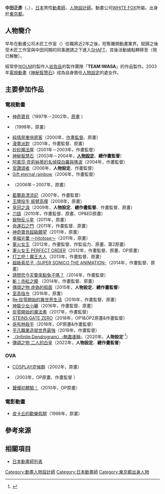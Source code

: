 {{multiple issues|
{{Notability Unreferenced|time=2016-09-14T07:17:43+00:00}}
{{Primarysources|time=2016-09-14T07:17:43+00:00}}
}}
{{noteTA|G1=Anime}}
{{japanese|japanese=中田 正彦|kana=なかだ まさひこ|romaji=Nakada Masahiko}}
'''中田正彥'''（{{lang-ja|中田 正彦}}，{{bd|1969年|3月14日||}}），[[日本|日本]]男性[[動畫師|動畫師]]、[[人物設計|人物設計師]]。動畫公司[[WHITE_FOX|WHITE FOX]]所屬。出身於[[東京都|東京都]]。

== 人物簡介 ==
早年在動畫公司木匠工作室（<small>{{lang|ja|スタジオカーペンター}}</small>）任職將近2年之後，短暫離開動畫業界。賦歸之後受木匠工作室與中田同期的同事邀請之下進入[[SHAFT|SHAFT]]，其後活動據點轉移至{{link-ja|Studio Cockpit|スタジオコクピット}}（現已解散）。

經常參加[[OLM|OLM]]的製作人[[岩佐岳|岩佐岳]]的製作團隊「'''TEAM IWASA'''」的作品製作。2003年[[電視動畫|電視動畫]]《[[神秘智慧石|神秘智慧石]]》成為自身擔任[[人物設計|人物設定]]的處女作。

== 主要參加作品 ==
=== 電視動畫 ===
* [[神奇寶貝_(1997-2002年動畫)|神奇寶貝]]（1997年－2002年，[[原畫|原畫]]<!--第3、5、9、15、21、28、33話-->）
* {{link-ja|聖路美娜女學院|聖ルミナス女学院}}（1998年，原畫）
* [[純情房東俏房客|純情房東俏房客]]（2000年，[[作畫監督|作畫監督]]、原畫）
* [[漫畫派對_(遊戲)|漫畫派對]]（2001年，作畫監督、原畫）
* [[妙妙魔法屋|妙妙魔法屋]]（2001年－2003年，作畫監督）
* [[神秘智慧石|神秘智慧石]]（2003年－2004年，'''[[人物設計|人物設定]]'''、'''總作畫監督'''）
* [[阿嘉莎·克莉絲蒂的名偵探白羅與瑪波|阿嘉莎·克莉絲蒂的名偵探白羅與瑪波]]（2004年，作畫監督）
* [[傳頌之物|受讚頌者]]（2006年，'''人物設定'''、作畫監督）
* [[Gift_(遊戲)|Gift eternal rainbow]]（2006年，作畫監督）
* {{link-ja|超級機器人大戰 -Divine Wars-|スーパーロボット大戦OG -ディバイン・ウォーズ-}}（2006年－2007年，原畫）
* [[藍蘭島漂流記|藍蘭島漂流記]]（2007年，作畫監督）
* [[王牌投手_振臂高揮|王牌投手 振臂高揮]]（2008年，原畫）
* [[皇冠之淚|皇冠之淚]]（2009年，'''人物設定'''、'''總作畫監督'''、作畫監督、原畫）
* [[刀語|刀語]]（2010年，作畫監督、原畫、OP&ED原畫）
* [[寵物反斗星|寵物反斗星]]（2011年，原畫）
* [[命運石之門|命運石之門]]（2011年，作畫監督、原畫）
* [[神奇寶貝超級願望|神奇寶貝超級願望]]（2011年，原畫）
* [[幸福光暈|幸福光暈 ～hitotose～]]（2011年，原畫）
* [[軍火女王|軍火女王]]（2012年，作畫監督、作監協力、原畫、第2原畫）
* [[軍火女王|軍火女王 PERFECT ORDER]]（2012年，作畫監督、原畫、OP原畫）
* [[打工吧！魔王大人|打工吧！魔王大人]]（2013年，作畫監督、原畫）
* [[超級索尼子|超級索尼子 -SUPER SONICO THE ANIMATION-]]（2014年，作畫監督、原畫）
* [[請問您今天要來點兔子嗎？|請問您今天要來點兔子嗎？]]（2014年，作畫監督）
* [[斬！赤紅之瞳|斬！赤紅之瞳]] （2014年，作畫監督、原畫）
* [[傳頌之物_虛偽的假面|傳頌之物 虛偽的假面]]（2015年，'''人物設定'''、'''總作畫監督'''）
* [[至高指令|至高指令]]（2016年，原畫）
* [[Re:從零開始的異世界生活_(動畫)|Re:從零開始的異世界生活]]（2016年，作畫監督、原畫）
* [[神裝少女小纏|神裝少女小纏]]（2016年，作畫監督、原畫）
* [[從零開始的魔法書|從零開始的魔法書]]（2017年，作畫監督）
* [[命運石之門0#動畫|STEINS;GATE ZERO]]（2018年，OP1&OP2原畫&作畫監督）
* [[哥布林殺手|哥布林殺手]]（2018年，OP原畫&作畫監督）
* [[平凡職業造就世界最強|平凡職業造就世界最強]]（2019年，作畫監督）
* [[〈Infinite_Dendrogram〉-無盡連鎖-|〈Infinite Dendrogram〉-無盡連鎖-]]（2020年，'''人物設定''''<ref>{{cite web|url=https://anime.eiga.com/program/107541/|title=〈Infinite Dendrogram〉-無盡連鎖-：作品情報|publisher=Anime Hack|accessdate=2020-09-01|language=ja|archive-date=2020-01-11|archive-url=https://web.archive.org/web/20200111032422/https://anime.eiga.com/program/107541/|dead-url=no}}</ref>）
* [[傳頌之物_二人的白皇|傳頌之物 二人的白皇]]（2022年，'''人物設定'''、'''總作畫監督'''）

=== OVA ===
* [[COSPLAY症候群|COSPLAY症候群]]（2002年，原畫）
* {{link-ja|水色 (動畫)|みずいろ|水色 (全年齡版)}}（2003年，OP原畫、作畫監督<!--第2話-->）
* [[聲優初體驗！|聲優初體驗！]]（2010年，OP原畫）

=== 電影動畫 ===
* [[神奇寶貝劇場版：超夢的逆襲#副篇與相關作品|皮卡丘的歡樂假期]]（1998年，原畫）

== 參考來源 ==
{{reflist}}

== 相關項目 ==
* [[日本動畫師列表|日本動畫師列表]]

{{Normdaten}}
{{DEFAULTSORT:Nakada Masahiko}}
[[Category:動畫人物設計師|Category:動畫人物設計師]]
[[Category:日本動畫師|Category:日本動畫師]]
[[Category:東京都出身人物|Category:東京都出身人物]]